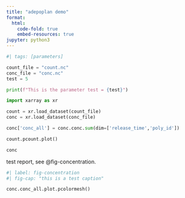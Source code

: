 ```yaml
---
title: "adepoplan demo"
format:
  html:
    code-fold: true
    embed-resources: true
jupyter: python3
---
```


```python
#| tags: [parameters]

count_file = "count.nc"
conc_file = "conc.nc"
test = 5

```

```python

print(f"This is the parameter test = {test}")

```

```python
import xarray as xr

count = xr.load_dataset(count_file)
conc = xr.load_dataset(conc_file)

conc['conc_all'] = conc.conc.sum(dim=['release_time','poly_id'])

```

```python
count.pcount.plot()
```

```python
conc
```

test report, see @fig-concentration.

```python
#| label: fig-concentration
#| fig-cap: "this is a test caption"

conc.conc_all.plot.pcolormesh()
```